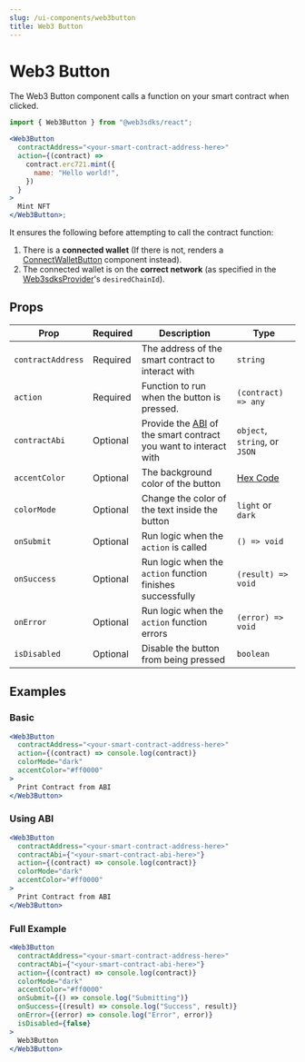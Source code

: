 ```yaml
---
slug: /ui-components/web3button
title: Web3 Button
---
```



# Web3 Button

The Web3 Button component calls a function on your smart contract when clicked.

```jsx
import { Web3Button } from "@web3sdks/react";

<Web3Button
  contractAddress="<your-smart-contract-address-here>"
  action={(contract) =>
    contract.erc721.mint({
      name: "Hello world!",
    })
  }
>
  Mint NFT
</Web3Button>;
```

It ensures the following before attempting to call the contract function:

1. There is a **connected wallet** (If there is not, renders a [ConnectWalletButton](/ui-components/connectwalletbutton) component instead).
2. The connected wallet is on the **correct network**
   (as specified in the [Web3sdksProvider](/sdk/set-up-the-sdk/frontend#manual-installation)'s `desiredChainId`).

<div className="row" style={{ marginBottom: 24 }}>
  <div className="col col--12" style={{ marginTop: 8 }}>
    <QuickstartCard
      name="Example: Web3 Button"
      link="https://web3button.web3sdks-template.com/"
      image="/assets/icons/education.png"
    />
  </div>
</div>

## Props

| Prop              | Required | Description                                                                                                               | Type                                    |
| ----------------- | -------- | ------------------------------------------------------------------------------------------------------------------------- | --------------------------------------- |
| `contractAddress` | Required | The address of the smart contract to interact with                                                                        | `string`                                |
| `action`          | Required | Function to run when the button is pressed.                                                                               | `(contract) => any`                     |
| `contractAbi`     | Optional | Provide the [ABI](https://docs.soliditylang.org/en/v0.8.17/abi-spec.html) of the smart contract you want to interact with | `object`, `string`, or `JSON`           |
| `accentColor`     | Optional | The background color of the button                                                                                        | [Hex Code](https://htmlcolorcodes.com/) |
| `colorMode`       | Optional | Change the color of the text inside the button                                                                            | `light` or `dark`                       |
| `onSubmit`        | Optional | Run logic when the `action` is called                                                                                     | `() => void`                            |
| `onSuccess`       | Optional | Run logic when the `action` function finishes successfully                                                                | `(result) => void`                      |
| `onError`         | Optional | Run logic when the `action` function errors                                                                               | `(error) => void`                       |
| `isDisabled`      | Optional | Disable the button from being pressed                                                                                     | `boolean`                               |

## Examples

### Basic

```jsx
<Web3Button
  contractAddress="<your-smart-contract-address-here>"
  action={(contract) => console.log(contract)}
  colorMode="dark"
  accentColor="#ff0000"
>
  Print Contract from ABI
</Web3Button>
```

### Using ABI

```jsx
<Web3Button
  contractAddress="<your-smart-contract-address-here>"
  contractAbi={"<your-smart-contract-abi-here>"}
  action={(contract) => console.log(contract)}
  colorMode="dark"
  accentColor="#ff0000"
>
  Print Contract from ABI
</Web3Button>
```

### Full Example

```jsx
<Web3Button
  contractAddress="<your-smart-contract-address-here>"
  contractAbi={"<your-smart-contract-abi-here>"}
  action={(contract) => console.log(contract)}
  colorMode="dark"
  accentColor="#ff0000"
  onSubmit={() => console.log("Submitting")}
  onSuccess={(result) => console.log("Success", result)}
  onError={(error) => console.log("Error", error)}
  isDisabled={false}
>
  Web3Button
</Web3Button>
```

